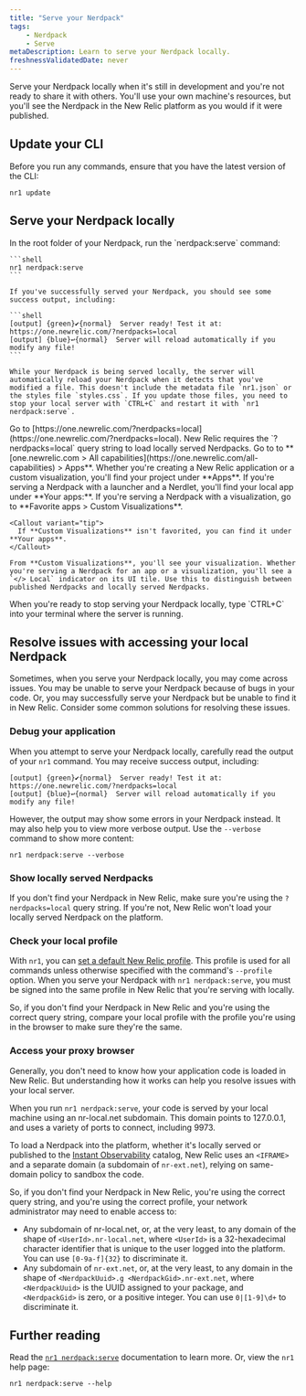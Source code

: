 ```yaml
---
title: "Serve your Nerdpack"
tags:
    - Nerdpack 
    - Serve
metaDescription: Learn to serve your Nerdpack locally.
freshnessValidatedDate: never
---
```


Serve your Nerdpack locally when it's still in development and you're not ready to share it with others. You'll use your own machine's resources, but you'll see the Nerdpack in the New Relic platform as you would if it were published.

## Update your CLI

Before you run any commands, ensure that you have the latest version of the CLI:

```shell
nr1 update
```

## Serve your Nerdpack locally

<Steps>
  <Step>
    In the root folder of your Nerdpack, run the `nerdpack:serve` command:

    ```shell
    nr1 nerdpack:serve
    ```

    If you've successfully served your Nerdpack, you should see some success output, including:

    ```shell
    [output] {green}✔{normal}  Server ready! Test it at: https://one.newrelic.com/?nerdpacks=local
    [output] {blue}↩{normal}  Server will reload automatically if you modify any file!
    ```

    While your Nerdpack is being served locally, the server will automatically reload your Nerdpack when it detects that you've modified a file. This doesn't include the metadata file `nr1.json` or the styles file `styles.css`. If you update those files, you need to stop your local server with `CTRL+C` and restart it with `nr1 nerdpack:serve`.
  </Step>

  <Step>
    Go to [https://one.newrelic.com/?nerdpacks=local](https://one.newrelic.com/?nerdpacks=local). New Relic requires the `?nerdpacks=local` query string to load locally served Nerdpacks.
  </Step>

  <Step>
    Go to to <DNT>**[one.newrelic.com > All capabilities](https://one.newrelic.com/all-capabilities) > Apps**</DNT>. Whether you're creating a New Relic application or a custom visualization, you'll find your project under <DNT>**Apps**</DNT>.
  </Step>

  <Step>
    If you're serving a Nerdpack with a launcher and a Nerdlet, you'll find your local app under <DNT>**Your apps:**</DNT>. If you're serving a Nerdpack with a visualization, go to <DNT>**Favorite apps > Custom Visualizations**</DNT>.

    <Callout variant="tip">
      If **Custom Visualizations** isn't favorited, you can find it under **Your apps**.
    </Callout>

    From **Custom Visualizations**, you'll see your visualization. Whether you're serving a Nerdpack for an app or a visualization, you'll see a `</> Local` indicator on its UI tile. Use this to distinguish between published Nerdpacks and locally served Nerdpacks.
  </Step>

  <Step>
    When you're ready to stop serving your Nerdpack locally, type `CTRL+C` into your terminal where the server is running.
  </Step>
</Steps>

## Resolve issues with accessing your local Nerdpack

Sometimes, when you serve your Nerdpack locally, you may come across issues. You may be unable to serve your Nerdpack because of bugs in your code. Or, you may successfully serve your Nerdpack but be unable to find it in New Relic. Consider some common solutions for resolving these issues.

### Debug your application

When you attempt to serve your Nerdpack locally, carefully read the output of your `nr1` command. You may receive success output, including:

```shell
[output] {green}✔{normal}  Server ready! Test it at: https://one.newrelic.com/?nerdpacks=local
[output] {blue}↩{normal}  Server will reload automatically if you modify any file!
```

However, the output may show some errors in your Nerdpack instead. It may also help you to view more verbose output. Use the `--verbose` command to show more content:

```shell
nr1 nerdpack:serve --verbose
```

### Show locally served Nerdpacks

If you don't find your Nerdpack in New Relic, make sure you're using the `?nerdpacks=local` query string. If you're not, New Relic won't load your locally served Nerdpack on the platform.

### Check your local profile

With `nr1`, you can [set a default New Relic profile](/docs/new-relic-solutions/build-nr-ui/nr1-cli/nr1-common/#nr1-profiles). This profile is used for all commands unless otherwise specified with the command's `--profile` option. When you serve your Nerdpack with `nr1 nerdpack:serve`, you must be signed into the same profile in New Relic that you're serving with locally.

So, if you don't find your Nerdpack in New Relic and you're using the correct query string, compare your local profile with the profile you're using in the browser to make sure they're the same.

### Access your proxy browser

Generally, you don't need to know how your application code is loaded in New Relic. But understanding how it works can help you resolve issues with your local server.

When you run `nr1 nerdpack:serve`, your code is served by your local machine using an nr-local.net subdomain. This domain points to 127.0.0.1, and uses a variety of ports to connect, including 9973.

To load a Nerdpack into the platform, whether it's locally served or published to the [Instant Observability](https://newrelic.com/instant-observability) catalog, New Relic uses an `<IFRAME>` and a separate domain (a subdomain of `nr-ext.net`), relying on same-domain policy to sandbox the code.

So, if you don't find your Nerdpack in New Relic, you're using the correct query string, and you're using the correct profile, your network administrator may need to enable access to:

* Any subdomain of nr-local.net, or, at the very least, to any domain of the shape of `<UserId>.nr-local.net`, where `<UserId>` is a 32-hexadecimal character identifier that is unique to the user logged into the platform. You can use `[0-9a-f]{32}` to discriminate it.
* Any subdomain of `nr-ext.net`, or, at the very least, to any domain in the shape of `<NerdpackUuid>.g <NerdpackGid>.nr-ext.net`, where `<NerdpackUuid>` is the UUID assigned to your package, and `<NerdpackGid>` is zero, or a positive integer. You can use `0|[1-9]\d+` to discriminate it.

## Further reading

Read the [`nr1 nerdpack:serve`](/docs/new-relic-solutions/build-nr-ui/nr1-cli/nr1-nerdpack/#nr1-nerdpackserve) documentation to learn more. Or, view the `nr1` help page:

```shell
nr1 nerdpack:serve --help
```
